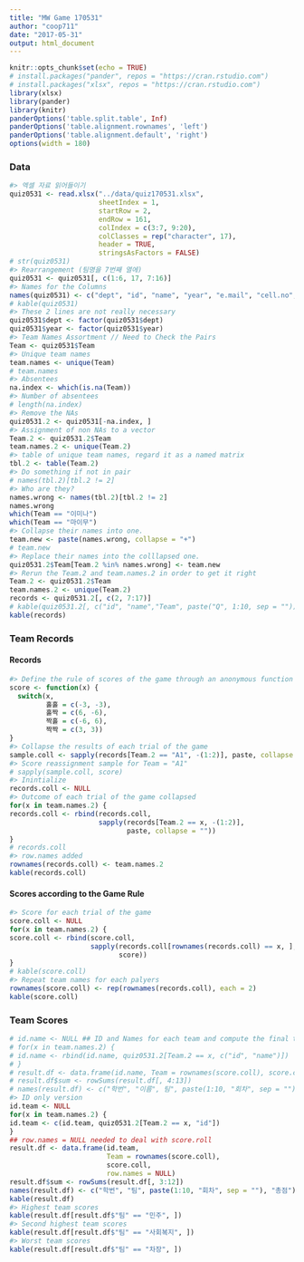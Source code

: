 ```yaml
---
title: "MW Game 170531"
author: "coop711"
date: "2017-05-31"
output: html_document
---
```


```r
knitr::opts_chunk$set(echo = TRUE)
# install.packages("pander", repos = "https://cran.rstudio.com")
# install.packages("xlsx", repos = "https://cran.rstudio.com")
library(xlsx)
library(pander)
library(knitr)
panderOptions('table.split.table', Inf)
panderOptions('table.alignment.rownames', 'left')
panderOptions('table.alignment.default', 'right')
options(width = 180)
```

### Data

```r
#> 엑셀 자료 읽어들이기
quiz0531 <- read.xlsx("../data/quiz170531.xlsx", 
                      sheetIndex = 1, 
                      startRow = 2, 
                      endRow = 161, 
                      colIndex = c(3:7, 9:20), 
                      colClasses = rep("character", 17), 
                      header = TRUE, 
                      stringsAsFactors = FALSE)
# str(quiz0531)
#> Rearrangement (팀명을 7번째 열에)
quiz0531 <- quiz0531[, c(1:6, 17, 7:16)] 
#> Names for the Columns
names(quiz0531) <- c("dept", "id", "name", "year", "e.mail", "cell.no", "Team", paste("Q", 1:10, sep = "")) 
# kable(quiz0531)
#> These 2 lines are not really necessary
quiz0531$dept <- factor(quiz0531$dept) 
quiz0531$year <- factor(quiz0531$year)
#> Team Names Assortment // Need to Check the Pairs
Team <- quiz0531$Team 
#> Unique team names
team.names <- unique(Team) 
# team.names
#> Absentees
na.index <- which(is.na(Team)) 
#> Number of absentees
# length(na.index) 
#> Remove the NAs
quiz0531.2 <- quiz0531[-na.index, ] 
#> Assignment of non NAs to a vector
Team.2 <- quiz0531.2$Team 
team.names.2 <- unique(Team.2)
#> table of unique team names, regard it as a named matrix
tbl.2 <- table(Team.2) 
#> Do something if not in pair
# names(tbl.2)[tbl.2 != 2] 
#> Who are they?
names.wrong <- names(tbl.2)[tbl.2 != 2]
names.wrong
which(Team == "이미나")
which(Team == "마이무")
#> Collapse their names into one. 
team.new <- paste(names.wrong, collapse = "+") 
# team.new
#> Replace their names into the colllapsed one.
quiz0531.2$Team[Team.2 %in% names.wrong] <- team.new 
#> Rerun the Team.2 and team.names.2 in order to get it right
Team.2 <- quiz0531.2$Team 
team.names.2 <- unique(Team.2)
records <- quiz0531.2[, c(2, 7:17)]
# kable(quiz0531.2[, c("id", "name","Team", paste("Q", 1:10, sep = ""))])
kable(records)
```

<P style = "page-break-before:always">

### Team Records

#### Records

```r
#> Define the rule of scores of the game through an anonymous function with switch
score <- function(x) {  
  switch(x,
         홀홀 = c(-3, -3),
         홀짝 = c(6, -6),
         짝홀 = c(-6, 6),
         짝짝 = c(3, 3))
}
#> Collapse the results of each trial of the game
sample.coll <- sapply(records[Team.2 == "A1", -(1:2)], paste, collapse = "") 
#> Score reassignment sample for Team = "A1"
# sapply(sample.coll, score) 
#> Inintialize 
records.coll <- NULL 
#> Outcome of each trial of the game collapsed
for(x in team.names.2) { 
records.coll <- rbind(records.coll, 
                      sapply(records[Team.2 == x, -(1:2)], 
                             paste, collapse = ""))
}
# records.coll
#> row.names added
rownames(records.coll) <- team.names.2 
kable(records.coll)
```

<P style = "page-break-always">

#### Scores according to the Game Rule

```r
#> Score for each trial of the game 
score.coll <- NULL 
for(x in team.names.2) {
score.coll <- rbind(score.coll, 
                    sapply(records.coll[rownames(records.coll) == x, ], 
                           score))
}
# kable(score.coll)
#> Repeat team names for each palyers
rownames(score.coll) <- rep(rownames(records.coll), each = 2) 
kable(score.coll)
```

<P style = "page-break-before:always">

### Team Scores

```r
# id.name <- NULL ## ID and Names for each team and compute the final total scores
# for(x in team.names.2) {
# id.name <- rbind(id.name, quiz0531.2[Team.2 == x, c("id", "name")])
# }
# result.df <- data.frame(id.name, Team = rownames(score.coll), score.coll)
# result.df$sum <- rowSums(result.df[, 4:13])
# names(result.df) <- c("학번", "이름", 팀", paste(1:10, "회차", sep = ""), "총점")
#> ID only version
id.team <- NULL 
for(x in team.names.2) {
id.team <- c(id.team, quiz0531.2[Team.2 == x, "id"])
}
## row.names = NULL needed to deal with score.roll
result.df <- data.frame(id.team, 
                        Team = rownames(score.coll), 
                        score.coll, 
                        row.names = NULL) 
result.df$sum <- rowSums(result.df[, 3:12])
names(result.df) <- c("학번", "팀", paste(1:10, "회차", sep = ""), "총점")
kable(result.df)
#> Highest team scores
kable(result.df[result.df$"팀" == "민주", ]) 
#> Second highest team scores
kable(result.df[result.df$"팀" == "사회복지", ]) 
#> Worst team scores
kable(result.df[result.df$"팀" == "차장", ]) 
```

<!--
### Save and Exit

```r
save.image("./quiz0531.RDada")
```
-->
